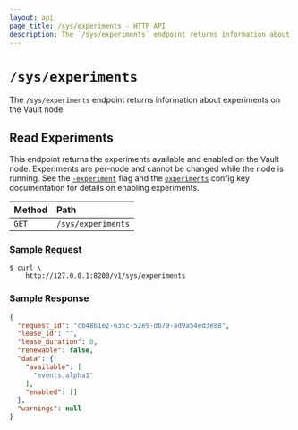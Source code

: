 ```yaml
---
layout: api
page_title: /sys/experiments - HTTP API
description: The `/sys/experiments` endpoint returns information about experiments on the Vault node.
---
```


# `/sys/experiments`

The `/sys/experiments` endpoint returns information about experiments on the Vault node.

## Read Experiments

This endpoint returns the experiments available and enabled on the Vault node.
Experiments are per-node and cannot be changed while the node is running. See
the [`-experiment`](/docs/commands/server#experiment) flag and the
[`experiments`](/docs/configuration#experiments) config key documentation for
details on enabling experiments.

| Method | Path               |
| :----- | :----------------- |
| `GET`  | `/sys/experiments` |

### Sample Request

```shell-session
$ curl \
    http://127.0.0.1:8200/v1/sys/experiments
```

### Sample Response

```json
{
  "request_id": "cb48b1e2-635c-52e9-db79-ad9a54ed3e88",
  "lease_id": "",
  "lease_duration": 0,
  "renewable": false,
  "data": {
    "available": [
      "events.alpha1"
    ],
    "enabled": []
  },
  "warnings": null
}
```
